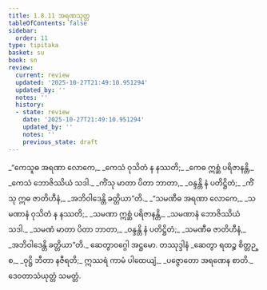 ```yaml
---
title: 1.8.11 အရဏသုတ္တ
tableOfContents: false
sidebar:
  order: 11
type: tipitaka
basket: su
book: sn
review:
  current: review
  updated: '2025-10-27T21:49:10.951294'
  updated_by: ''
  notes: ''
  history:
  - state: review
    date: '2025-10-27T21:49:10.951294'
    updated_by: ''
    notes: ''
    previous_state: draft
---
```



<ReviewStatus review={frontmatter.review} showDetails={true} />

<HypothesisAnnotation frontmatter={frontmatter} />

<DynamicBreadcrumb />

<Division number="81" book="sn" e="ch" v="18" p="292">

<Paragraph number="363" type="verses" book="sn">
_“ကေသူဓ အရဏာ လောကေ,_  
_ကေသံ ဝုသိတံ န နဿတိ;_  
_ကေဓ ဣစ္ဆံ ပရိဇာနန္တိ,_  
_ကေသံ ဘောဇိဿိယံ သဒါ._  

</Paragraph>

<Paragraph number="364" type="verses" book="sn">
_ကိံသု မာတာ ပိတာ ဘာတာ,_  
_ဝန္ဒန္တိ နံ ပတိဋ္ဌိတံ;_  
_ကိံသု ဣဓ ဇာတိဟီနံ,_  
_အဘိဝါဒေန္တိ ခတ္တိယာ”တိ._  

</Paragraph>

<Paragraph number="365" type="verses" book="sn">
_“သမဏီဓ အရဏာ လောကေ,_  
_သမဏာနံ ဝုသိတံ န နဿတိ;_  
_သမဏာ ဣစ္ဆံ ပရိဇာနန္တိ,_  
_သမဏာနံ ဘောဇိဿိယံ သဒါ._  

</Paragraph>

<Paragraph number="366" type="verses" book="sn">
_သမဏံ မာတာ ပိတာ ဘာတာ,_  
_ဝန္ဒန္တိ နံ ပတိဋ္ဌိတံ;_  
_သမဏီဓ ဇာတိဟီနံ,_  
_အဘိဝါဒေန္တိ ခတ္တိယာ”တိ._  


</Paragraph>
</Division>

<Paragraph number="367" type="center" book="sn">
ဆေတွာဝဂ္ဂေါ အဋ္ဌမော.



</Paragraph>

<Paragraph number="368" type="center" book="sn">
တဿုဒ္ဒါနံ


</Paragraph>

<Paragraph number="369" type="verses" book="sn">
_ဆေတွာ ရထဉ္စ စိတ္တဉ္စ,_  
_ဝုဋ္ဌိ ဘီတာ နဇီရတိ;_  
ဣဿရံ ကာမံ ပါထေယျံ,_  
_ပဇ္ဇောတော အရဏေန စာတိ._  


</Paragraph>

<Paragraph number="370" type="center" book="sn">
ဒေဝတာသံယုတ္တံ သမတ္တံ.
</Paragraph>